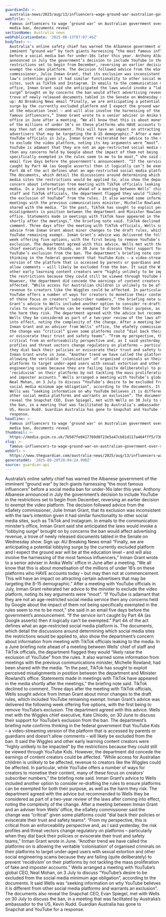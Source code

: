 ```yaml
---
guardianId: >-
  australia-news/2025/aug/13/influencers-wage-ground-war-australian-government-over-social-media-ban-documents-reveals
webTitle: >-
  Famous influencers to wage ‘ground war’ on Australian government over social
  media ban, documents reveal
sectionName: Australia news
webPublicationDate: '2025-08-13T07:07:46Z'
bodyText: >-
  Australia’s online safety chief has warned the Albanese government of the
  imminent “ground war” by tech giants harnessing “the most famous influencers”
  before a social media ban for under-16s later this year. Anthony Albanese
  announced in July the government’s decision to include YouTube in the
  restrictions set to begin from December, reversing an earlier decision to
  exempt the video platform. The decision followed advice from the eSafety
  commissioner, Julie Inman Grant, that its exclusion was inconsistent with the
  law’s intention given it had similar functionality to other social media
  sites, such as TikTok and Instagram. In emails to the communication minister’s
  office, Inman Grant said she anticipated the laws would invoke a “lobbying
  surge” brought on by concerns the ban would affect advertising revenue, a
  trove of newly released documents tabled in the Senate on Wednesday show. Sign
  up: AU Breaking News email “Finally, we are anticipating a potential lobbying
  surge by the currently excluded platform and I expect the ground war will be
  at the education level – and will also involve the harnessing of the most
  famous influencers,” Inman Grant wrote to a senior adviser in Anika Wells’
  office in June after a meeting. “We all know that this is about monetisation
  of the millions of under 16’s on these platforms who HAVE accounts today – but
  may then not at commencement. This will have an impact on attracting certain
  advertisers that may be targeting the 8-15 demographic.” After a meeting with
  YouTube officials in July, Inman Grant reiterated her advice to the minister
  to exclude the video platform, noting its key arguments were “moot”. “If
  YouTube is adamant that they are not an age-restricted social media service
  then any concerns held by Google about the impact of them not being
  specifically exempted in the rules seem to me to be moot,” she said in an
  email five days before the government’s announcement. “If the service isn’t
  caught by Part 4A (as Google asserts) then it logically can’t be exempted.”
  Part 4A of the act defines what an age-restricted social media platform is.
  The documents, which detail the discussions around determining which social
  media sites the restrictions would be applied to, also show the department’s
  concern about information from meeting with TikTok officials leaking to the
  media. In a June briefing note ahead of a meeting between Wells’ chief of
  staff and TikTok officials, the department flagged they would “likely raise
  the exclusion of YouTube” from the rules. It also warned some information from
  meetings with the previous communications minister, Michelle Rowland, had been
  shared with the media. “In the past, TikTok has sought to exploit perceived
  misalignments in position between the department and Minister Rowland’s
  office. Statements made in meetings with TikTok have appeared in the media
  shortly after the meetings,” the briefing note said. TikTok declined to
  comment. Three days after the meeting with TikTok officials, Wells sought
  advice from Inman Grant about minor changes to the draft rules, which included
  YouTube remaining exempt. Inman Grant’s advice was delivered the following
  week offering five options, with the first being to remove YouTube’s
  exclusion. The department agreed with this advice. Wells met with the Wiggles
  chief executive, Kate Chiodo, on 30 June to discuss their support for
  YouTube’s exclusion from the ban. The department’s briefing note confirms
  thinking in the federal government that YouTube Kids – a video-streaming
  version of the platform that is accessed by parents or guardians and doesn’t
  allow comments – will likely be excluded from the ban. It said the Wiggles and
  other early learning content creators were “highly unlikely to be impacted” by
  the restrictions because they could still be viewed through YouTube Kids.
  However, the department did concede the earnings of content creators could be
  affected. “While access for Australian children is unlikely to be affected,
  revenue to creators like the Wiggles could be affected. In particular, while
  YouTube offers a number of ways for creators to monetise their content, many
  of these focus on creators’ subscriber numbers,” the briefing note said. Inman
  Grant’s advice to Wells included another option to consider re-drafting the
  rules to ensure platforms can be exempted for both their purpose, as well as
  the harm they risk. The department agreed with the advice but recommended to
  Wells they be considered as part of a two-year review of the laws after coming
  into effect, noting the complexity of the change. After a meeting between
  Inman Grant and an adviser from Wells’ office, the eSafety commissioner said
  the change was “critical” given some platforms could “dial back their policies
  or eviscerate their trust and safety teams”. “From my perspective, this is
  critical from an enforceability perspective and, as I said yesterday, the risk
  profiles and threat vectors change regulatory on platforms – particularly when
  they dial back their policies or eviscerate their trust and safety teams,”
  Inman Grant wrote in June. “Another trend we have called the platforms on is
  allowing the veritable ‘colonisation’ of organised criminals on their
  platforms to target under-aged users with sexual extortion and other social
  engineering scams because they are failing (quite deliberately) to prevent
  ‘recidivism’ on their platforms by not tackling the mass proliferation of fake
  and imposter accounts.” Wells arranged a meeting with YouTube’s global CEO,
  Neal Mohan, on 3 July to discuss “YouTube’s desire to be excluded from the
  social media minimum age obligation”, according to the documents. It said
  Wells was “seeking information on why YouTube believes it is different from
  other social media platforms and warrants an exclusion”. The documents also
  reveal the Snapchat CEO, Evan Spiegel, met with Wells on 30 July to discuss
  the ban, in a meeting that was facilitated by Australia’s ambassador to the
  US, Kevin Rudd. Guardian Australia has gone to Snapchat and YouTube for a
  response.
headline: >-
  Famous influencers to wage ‘ground war’ on Australian government over social
  media ban, documents reveal
thumbnail: >-
  https://media.guim.co.uk/7b507fe0417769d0723e5a47cb81d117a464fff5/730_0_4560_3648/500.jpg
slug: >-
  famous-influencers-to-wage-ground-war-on-australian-government-over-social-media-ban-documents-reveal
webUrl: >-
  https://www.theguardian.com/australia-news/2025/aug/13/influencers-wage-ground-war-australian-government-over-social-media-ban-documents-reveals
generatedAt: '2025-08-28T20:04:24.990Z'
source: guardian-api
---
```

Australia’s online safety chief has warned the Albanese government of the imminent “ground war” by tech giants harnessing “the most famous influencers” before a social media ban for under-16s later this year. Anthony Albanese announced in July the government’s decision to include YouTube in the restrictions set to begin from December, reversing an earlier decision to exempt the video platform. The decision followed advice from the eSafety commissioner, Julie Inman Grant, that its exclusion was inconsistent with the law’s intention given it had similar functionality to other social media sites, such as TikTok and Instagram. In emails to the communication minister’s office, Inman Grant said she anticipated the laws would invoke a “lobbying surge” brought on by concerns the ban would affect advertising revenue, a trove of newly released documents tabled in the Senate on Wednesday show. Sign up: AU Breaking News email “Finally, we are anticipating a potential lobbying surge by the currently excluded platform and I expect the ground war will be at the education level – and will also involve the harnessing of the most famous influencers,” Inman Grant wrote to a senior adviser in Anika Wells’ office in June after a meeting. “We all know that this is about monetisation of the millions of under 16’s on these platforms who HAVE accounts today – but may then not at commencement. This will have an impact on attracting certain advertisers that may be targeting the 8-15 demographic.” After a meeting with YouTube officials in July, Inman Grant reiterated her advice to the minister to exclude the video platform, noting its key arguments were “moot”. “If YouTube is adamant that they are not an age-restricted social media service then any concerns held by Google about the impact of them not being specifically exempted in the rules seem to me to be moot,” she said in an email five days before the government’s announcement. “If the service isn’t caught by Part 4A (as Google asserts) then it logically can’t be exempted.” Part 4A of the act defines what an age-restricted social media platform is. The documents, which detail the discussions around determining which social media sites the restrictions would be applied to, also show the department’s concern about information from meeting with TikTok officials leaking to the media. In a June briefing note ahead of a meeting between Wells’ chief of staff and TikTok officials, the department flagged they would “likely raise the exclusion of YouTube” from the rules. It also warned some information from meetings with the previous communications minister, Michelle Rowland, had been shared with the media. “In the past, TikTok has sought to exploit perceived misalignments in position between the department and Minister Rowland’s office. Statements made in meetings with TikTok have appeared in the media shortly after the meetings,” the briefing note said. TikTok declined to comment. Three days after the meeting with TikTok officials, Wells sought advice from Inman Grant about minor changes to the draft rules, which included YouTube remaining exempt. Inman Grant’s advice was delivered the following week offering five options, with the first being to remove YouTube’s exclusion. The department agreed with this advice. Wells met with the Wiggles chief executive, Kate Chiodo, on 30 June to discuss their support for YouTube’s exclusion from the ban. The department’s briefing note confirms thinking in the federal government that YouTube Kids – a video-streaming version of the platform that is accessed by parents or guardians and doesn’t allow comments – will likely be excluded from the ban. It said the Wiggles and other early learning content creators were “highly unlikely to be impacted” by the restrictions because they could still be viewed through YouTube Kids. However, the department did concede the earnings of content creators could be affected. “While access for Australian children is unlikely to be affected, revenue to creators like the Wiggles could be affected. In particular, while YouTube offers a number of ways for creators to monetise their content, many of these focus on creators’ subscriber numbers,” the briefing note said. Inman Grant’s advice to Wells included another option to consider re-drafting the rules to ensure platforms can be exempted for both their purpose, as well as the harm they risk. The department agreed with the advice but recommended to Wells they be considered as part of a two-year review of the laws after coming into effect, noting the complexity of the change. After a meeting between Inman Grant and an adviser from Wells’ office, the eSafety commissioner said the change was “critical” given some platforms could “dial back their policies or eviscerate their trust and safety teams”. “From my perspective, this is critical from an enforceability perspective and, as I said yesterday, the risk profiles and threat vectors change regulatory on platforms – particularly when they dial back their policies or eviscerate their trust and safety teams,” Inman Grant wrote in June. “Another trend we have called the platforms on is allowing the veritable ‘colonisation’ of organised criminals on their platforms to target under-aged users with sexual extortion and other social engineering scams because they are failing (quite deliberately) to prevent ‘recidivism’ on their platforms by not tackling the mass proliferation of fake and imposter accounts.” Wells arranged a meeting with YouTube’s global CEO, Neal Mohan, on 3 July to discuss “YouTube’s desire to be excluded from the social media minimum age obligation”, according to the documents. It said Wells was “seeking information on why YouTube believes it is different from other social media platforms and warrants an exclusion”. The documents also reveal the Snapchat CEO, Evan Spiegel, met with Wells on 30 July to discuss the ban, in a meeting that was facilitated by Australia’s ambassador to the US, Kevin Rudd. Guardian Australia has gone to Snapchat and YouTube for a response.
